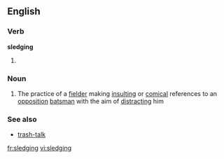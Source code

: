 ==English==

===Verb===
'''sledging'''

# {{present participle of|[[sledge]]}}

===Noun===
{{wikipedia|sledging (cricket)}}
{{en-noun|-}}

#{{cricket}} The practice of a [[fielder]] making [[insulting]] or [[comical]] references to an [[opposition]] [[batsman]] with the aim of [[distract]]ing him

===See also===
*[[trash-talk]]

[[fr:sledging]]
[[vi:sledging]]